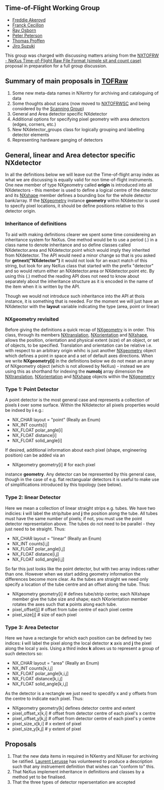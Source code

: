 ==Time-of-Flight Working Group==
*[[User:Freddie Akeroyd|Freddie Akeroyd]]
*[[User:Franck Cecillon|Franck Cecillon]]
*[[User:Ray Osborn|Ray Osborn]]
*[[User:Peter Peterson|Peter Peterson]]
*[[User:Thomas Proffen|Thomas Proffen]]
*[[User:Jiro Suzuki|Jiro Suzuki]]

This group was charged with discussing matters arising from the [[TOFRaw|NXTOFRW  - NeXus Time-of-Flight Raw File Format (simple sit and count case)]] proposal in preparation for a full group discussion.

==Summary of main proposals in [[TOFRaw]]==

# Some new meta-data names in NXentry for archiving and cataloguing of data
# Some thoughts about scans (now moved to [[TOFRawScan|NXTOFRWSC]] and being considered by the [[Scanning Group]])
# General and Area detector specific NXdetector
# Additional options for specifying pixel geometry with area detectors (edges, corners, etc.) 
# New NXdetector_groups class for logically grouping and labelling detector elements
# Representing hardware ganging of detectors

==General, linear and Area detector specific NXdetector==

In all the definitions below we will leave out the Time-of-flight array index as what we are discussing is equally valid for non time-of-flight instruments. One new member of type NXgeometry called '''origin''' is introduced into all NXdetectors - this member is used to define a logical centre of the detector and its [[NXshape]] member defines a bounding box for the whole detector bank/array. If the [[NXgeometry]] instance '''geometry''' within NXdetector is used to specify pixel locations, it should be define positions relative to this detector origin.  

===Inheritance of definitions===

To aid with making definitions clearer we spent some time considereing an inheritance system for NeXus. One method would be to use a period (.) in a class name to denote inheritance and so define classes called NXdetector.area and NXdetector.point which would imply they inherited from NXdetector. The API would need a minor change so that is you asked for '''getnext("NXdetector")''' it would not look for an exact match of this string, but look for any NeXus class that started with the prefix "detector" and so would return either an NXdetector.area or NXdetector.point etc. By using this (.) method the reading API does not need to know about separately about the inheritance structure as it is encoded in the name of the item when it is written by the API.

Though we would not introduce such inheritance into the API at thois instance, it is something that is needed. For the moment we will just have an NXdetector with the '''layout'''  variable indicating the type (area, point or linear)

===NXgeometry revisited===

Before giving the definitions a quick recap of [[NXgeometry]] is in order. This class, through its members [[NXtranslation]], [[NXorientation]] and [[NXshape]], allows the position, orientation and physical extent (size) of an object, or set of objects, to be specified. Translation and orientation can be relative i.e. with respect to an arbitrary origin whihc is just another [[NXgeometry]] object which defines a point in space and a set of default axes directions. When we write '''NXgeometry[i]''' in the definitions below we do not mean an array of NXgeometry object (which is not allowed by NeXus) - instead we are using this as shorthand for indexing the '''numobj''' array dimension the [[NXtranslation]], [[NXorientation]] and [[NXshape]] objects within the [[NXgeometry]]

===Type 1: Point Detector ===

A point detector is the most general case and represents a collection of pixels '''i''' over some surface. Within the NXdetector all pixels properties would be indxed by '''i''' e.g.:

* NX_CHAR layout = "point"  (Really an Enum)
* NX_INT counts[i]
* NX_FLOAT polar_angle[i]
* NX_FLOAT distance[i]
* NX_FLOAT solid_angle[i]

If desired, additional information about each pixel (shape, engineering position) can be added via an

* NXgeometry geometry[i] # for each pixel

instance '''geometry'''. Any detector can be represented by this general case, though in the case of e.g. flat rectangualar detectors it is useful to make use of simplifications introduced by this topology (see below).

===Type 2: linear Detector ===

Here we mean a collection of linear straight strips e.g. tubes. We have two indicies: '''i''' will label the strip/tube and '''j''' the position along the tube. All tubes must have the same number of pixels; if not, you must use the point detector representation above. The tubes do not need to be parallel - they just need to be straight. Thus:
 
* NX_CHAR layout = "linear" (Really an Enum)
* NX_INT counts[i,j]
* NX_FLOAT polar_angle[i,j]
* NX_FLOAT distance[i,j]
* NX_FLOAT solid_angle[i,j]

So far this just looks like the point detector, but with two array indices rather than one. However when we start adding geometry information the differences become more clear. As the tubes are straight we need only specify a location of the tube centre and an offset along the tube. Thus:

* NXgeometry geometry[i] # defines tube/strip centre; each NXshape member give the tube size and shape; each NXorientation member rotates the axes such that '''x''' points along each tube.
* pixel_offset[j] # offset from tube centre of each pixel centre
* pixel_size[j] # size of each pixel
 
===Type 3: Area Detector===

Here we have a rectangle for which each position can be defined by two indices:  '''i''' will label the pixel along the local detector '''x''' axis and '''j''' the pixel along the local y axis. Using a third index '''k''' allows us to represent a group of such detectors so:
 
* NX_CHAR layout = "area" (Really an Enum)
* NX_INT counts[k,i,j]
* NX_FLOAT polar_angle[k,i,j]
* NX_FLOAT distance[k,i,j]
* NX_FLOAT solid_angle[k,i,j]

As the detector is a rectangle we just need to specdify x and y offsets from the centre to indicate each pixel. Thus:

* NXgeometry geometry[k] defines detector centre and extent
* pixel_offset_x[k,i] # offset from detector centre of each pixel's x centre
* pixel_offset_y[k,j] # offset from detector centre of each pixel's y centre
* pixel_size_x[k,i] # x extent of pixel
* pixel_size_y[k,j] # y extent of pixel

==Proposals==

# That the new data items in required in NXentry and NXuser for archiving be ratified. [[User:L.lerusse|Laurent Lerusse]] has volunteered to produce a description such that any instruement definition that wishes can "conform to" this.
# That NeXus implement inheritance in definitions and classes by a method yet to be finalised.
# That the three types of detector repersentation are accepted